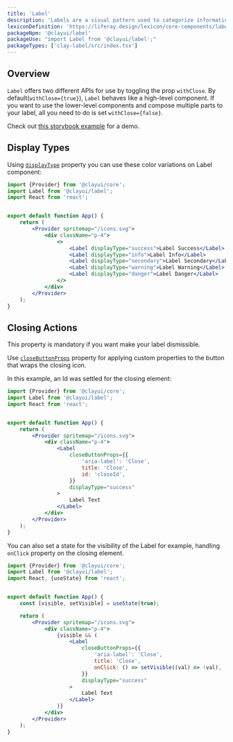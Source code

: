 ```yaml
---
title: 'Label'
description: 'Labels are a visual pattern used to categorize information providing quick and easy recognition.'
lexiconDefinition: 'https://liferay.design/lexicon/core-components/labels/'
packageNpm: '@clayui/label'
packageUse: "import Label from '@clayui/label';"
packageTypes: ['clay-label/src/index.tsx']
---
```


## Overview

`Label` offers two different APIs for use by toggling the prop `withClose`. By default(`withClose={true}`), `Label` behaves like a high-level component. If you want to use the lower-level components and compose multiple parts to your label, all you need to do is set `withClose={false}`.

Check out [this storybook example](https://storybook.clayui.com/?path=/story/design-system-components-label--content-before) for a demo.

## Display Types

Using [`displayType`](#api-displayType) property you can use these color variations on Label component:

```jsx preview
import {Provider} from '@clayui/core';
import Label from '@clayui/label';
import React from 'react';


export default function App() {
	return (
		<Provider spritemap="/icons.svg">
			<div className="p-4">
				<>
					<Label displayType="success">Label Success</Label>
					<Label displayType="info">Label Info</Label>
					<Label displayType="secondary">Label Secondary</Label>
					<Label displayType="warning">Label Warning</Label>
					<Label displayType="danger">Label Danger</Label>
				</>
			</div>
		</Provider>
	);
}
```

## Closing Actions

<div class="clay-site-alert alert alert-warning">
	This property is mandatory if you want make your label dismissible.
</div>

Use [`closeButtonProps`](#api-closeButtonProps) property for applying custom properties to the button that wraps the closing icon.

In this example, an Id was settled for the closing element:

```jsx preview
import {Provider} from '@clayui/core';
import Label from '@clayui/label';
import React from 'react';


export default function App() {
	return (
		<Provider spritemap="/icons.svg">
			<div className="p-4">
				<Label
					closeButtonProps={{
						'aria-label': 'Close',
						title: 'Close',
						id: 'closeId',
					}}
					displayType="success"
				>
					Label Text
				</Label>
			</div>
		</Provider>
	);
}
```

You can also set a state for the visibility of the Label for example, handling `onClick` property on the closing element.

```jsx preview
import {Provider} from '@clayui/core';
import Label from '@clayui/label';
import React, {useState} from 'react';


export default function App() {
	const [visible, setVisible] = useState(true);

	return (
		<Provider spritemap="/icons.svg">
			<div className="p-4">
				{visible && (
					<Label
						closeButtonProps={{
							'aria-label': 'Close',
							title: 'Close',
							onClick: () => setVisible((val) => !val),
						}}
						displayType="success"
					>
						Label Text
					</Label>
				)}
			</div>
		</Provider>
	);
}
```
